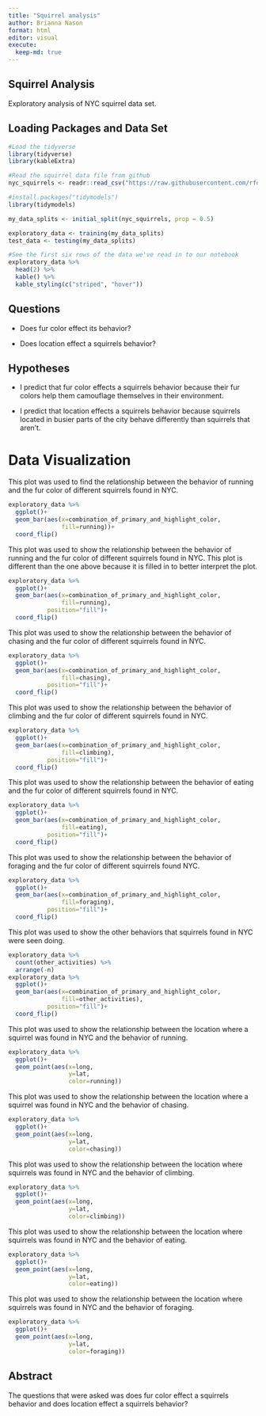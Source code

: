 ```yaml
---
title: "Squirrel analysis"
author: Brianna Nason
format: html
editor: visual
execute: 
  keep-md: true
---
```


## Squirrel Analysis

Exploratory analysis of NYC squirrel data set.

## Loading Packages and Data Set

```r
#Load the tidyverse
library(tidyverse)
library(kableExtra)

#Read the squirrel data file from github
nyc_squirrels <- readr::read_csv("https://raw.githubusercontent.com/rfordatascience/tidytuesday/master/data/2019/2019-10-29/nyc_squirrels.csv")

#install.packages("tidymodels")
library(tidymodels)

my_data_splits <- initial_split(nyc_squirrels, prop = 0.5)

exploratory_data <- training(my_data_splits)
test_data <- testing(my_data_splits)
```

```r
#See the first six rows of the data we've read in to our notebook
exploratory_data %>%
  head(2) %>%
  kable() %>%
  kable_styling(c("striped", "hover"))
```

## Questions

-   Does fur color effect its behavior?

-   Does location effect a squirrels behavior?

## Hypotheses

-   I predict that fur color effects a squirrels behavior because their fur colors help them camouflage themselves in their environment.

-   I predict that location effects a squirrels behavior because squirrels located in busier parts of the city behave differently than squirrels that aren't.

# Data Visualization

This plot was used to find the relationship between the behavior of running and the fur color of different squirrels found in NYC.

```r
exploratory_data %>%
  ggplot()+
  geom_bar(aes(x=combination_of_primary_and_highlight_color,
               fill=running))+
  coord_flip()
```

This plot was used to show the relationship between the behavior of running and the fur color of different squirrels found in NYC. This plot is different than the one above because it is filled in to better interpret the plot.

```r
exploratory_data %>%
  ggplot()+
  geom_bar(aes(x=combination_of_primary_and_highlight_color,
               fill=running),
           position="fill")+
  coord_flip()
```

This plot was used to show the relationship between the behavior of chasing and the fur color of different squirrels found in NYC.

```r
exploratory_data %>%
  ggplot()+
  geom_bar(aes(x=combination_of_primary_and_highlight_color,
               fill=chasing),
           position="fill")+
  coord_flip()
```

This plot was used to show the relationship between the behavior of climbing and the fur color of different squirrels found in NYC.

```r
exploratory_data %>%
  ggplot()+
  geom_bar(aes(x=combination_of_primary_and_highlight_color,
               fill=climbing),
           position="fill")+
  coord_flip()
```

This plot was used to show the relationship between the behavior of eating and the fur color of different squirrels found in NYC.

```r
exploratory_data %>%
  ggplot()+
  geom_bar(aes(x=combination_of_primary_and_highlight_color,
               fill=eating),
           position="fill")+
  coord_flip()
```

This plot was used to show the relationship between the behavior of foraging and the fur color of different squirrels found NYC.

```r
exploratory_data %>%
  ggplot()+
  geom_bar(aes(x=combination_of_primary_and_highlight_color,
               fill=foraging),
           position="fill")+
  coord_flip()
```

This plot was used to show the other behaviors that squirrels found in NYC were seen doing.

```r
exploratory_data %>%
  count(other_activities) %>%
  arrange(-n)
exploratory_data %>%
  ggplot()+
  geom_bar(aes(x=combination_of_primary_and_highlight_color,
               fill=other_activities),
           position="fill")+
  coord_flip()
```

This plot was used to show the relationship between the location where a squirrel was found in NYC and the behavior of running.

```r
exploratory_data %>%
  ggplot()+
  geom_point(aes(x=long,
                 y=lat,
                 color=running))
```

This plot was used to show the relationship between the location where a squirrel was found in NYC and the behavior of chasing.

```r
exploratory_data %>%
  ggplot()+
  geom_point(aes(x=long,
                 y=lat,
                 color=chasing))
```

This plot was used to show the relationship between the location where squirrels was found in NYC and the behavior of climbing.

```r
exploratory_data %>%
  ggplot()+
  geom_point(aes(x=long,
                 y=lat,
                 color=climbing))
```

This plot was used to show the relationship between the location where squirrels was found in NYC and the behavior of eating.

```r
exploratory_data %>%
  ggplot()+
  geom_point(aes(x=long,
                 y=lat,
                 color=eating))
```

This plot was used to show the relationship between the location where squirrels was found in NYC and the behavior of foraging.

```r
exploratory_data %>%
  ggplot()+
  geom_point(aes(x=long,
                 y=lat,
                 color=foraging))
```

## Abstract

The questions that were asked was does fur color effect a squirrels behavior and does location effect a squirrels behavior?
